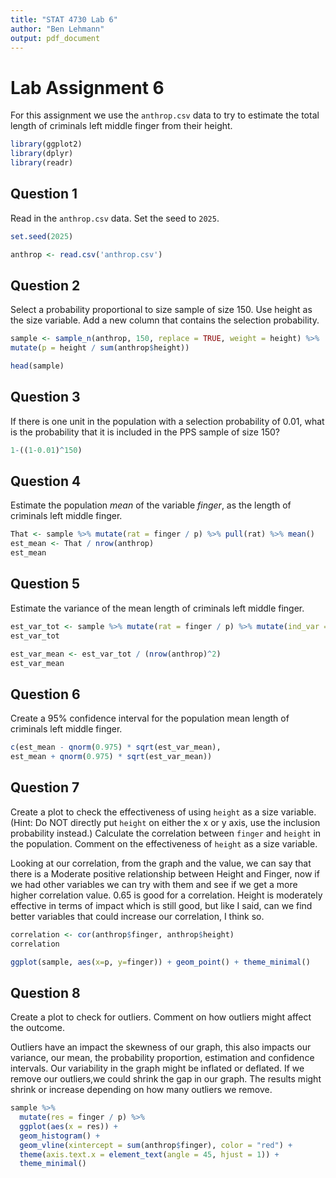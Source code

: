 ---
title: "STAT 4730 Lab 6"
author: "Ben Lehmann"
output: pdf_document
---

# Lab Assignment 6

For this assignment we use the `anthrop.csv` data to try to estimate the total
length of criminals left middle finger from their height.

```{r setup}

library(ggplot2)
library(dplyr)
library(readr)

```


## Question 1

Read in the `anthrop.csv` data. Set the seed to `2025`.

```{r}
set.seed(2025)

anthrop <- read.csv('anthrop.csv')
```


## Question 2

Select a probability proportional to size sample of size 150. Use height as
the size variable. Add a new column that contains the selection probability.


```{r}
sample <- sample_n(anthrop, 150, replace = TRUE, weight = height) %>%
mutate(p = height / sum(anthrop$height))

head(sample)
```


## Question 3

If there is one unit in the population with a selection probability of 0.01, what is the probability that it is included in the PPS sample of size 150?

```{r}
1-((1-0.01)^150)
```


## Question 4

Estimate the population *mean* of the variable *finger*, as the length of criminals left middle finger.


```{r}
That <- sample %>% mutate(rat = finger / p) %>% pull(rat) %>% mean()
est_mean <- That / nrow(anthrop)
est_mean

```





## Question 5

Estimate the variance of the mean length of criminals left middle finger.

```{r}
est_var_tot <- sample %>% mutate(rat = finger / p) %>% mutate(ind_var = (rat - That)^2) %>% pull(ind_var) %>% sum() / ((150 - 1) * 150)
est_var_tot
```


```{r}
est_var_mean <- est_var_tot / (nrow(anthrop)^2)
est_var_mean
```


## Question 6

Create a 95\% confidence interval for the population mean length of criminals
left middle finger.

```{r}
c(est_mean - qnorm(0.975) * sqrt(est_var_mean),
est_mean + qnorm(0.975) * sqrt(est_var_mean))
```


## Question 7

Create a plot to check the effectiveness of using `height` as a size
variable. (Hint: Do NOT directly put `height` on either the x or y axis, use the inclusion probability instead.) Calculate the correlation between `finger` and `height` in the population. Comment on
the effectiveness of `height` as a size variable.


Looking at our correlation, from the graph and the value, we can say that there is a Moderate positive relationship between Height and Finger, now if we had other variables we can try with them and see if we get a more higher correlation value. 0.65 is good for a correlation. Height is moderately effective in terms of impact which is still good, but like I said, can we find better variables that could increase our correlation, I think so.

```{r}
correlation <- cor(anthrop$finger, anthrop$height)
correlation
```

```{r}
ggplot(sample, aes(x=p, y=finger)) + geom_point() + theme_minimal()
```



## Question 8

Create a plot to check for outliers. Comment on how outliers might affect the
outcome.

Outliers have an impact the skewness of our graph, this also impacts our variance, our mean,
the probability proportion, estimation and confidence intervals. Our variability in the graph might be inflated or deflated. If we remove our outliers,we could shrink the gap in our graph. The results might shrink or increase depending on how many outliers we remove. 

```{r}
sample %>%
  mutate(res = finger / p) %>%
  ggplot(aes(x = res)) +
  geom_histogram() +
  geom_vline(xintercept = sum(anthrop$finger), color = "red") + 
  theme(axis.text.x = element_text(angle = 45, hjust = 1)) +
  theme_minimal()
```

